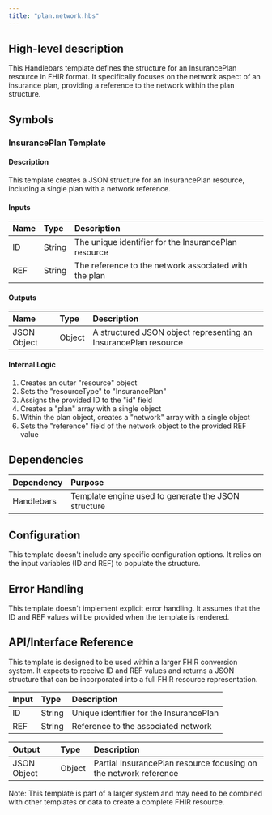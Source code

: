 ```yaml
---
title: "plan.network.hbs"
---
```


## High-level description
This Handlebars template defines the structure for an InsurancePlan resource in FHIR format. It specifically focuses on the network aspect of an insurance plan, providing a reference to the network within the plan structure.

## Symbols

### InsurancePlan Template
#### Description
This template creates a JSON structure for an InsurancePlan resource, including a single plan with a network reference.

#### Inputs
| Name | Type | Description |
|:-----|:-----|:------------|
| ID | String | The unique identifier for the InsurancePlan resource |
| REF | String | The reference to the network associated with the plan |

#### Outputs
| Name | Type | Description |
|:-----|:-----|:------------|
| JSON Object | Object | A structured JSON object representing an InsurancePlan resource |

#### Internal Logic
1. Creates an outer "resource" object
2. Sets the "resourceType" to "InsurancePlan"
3. Assigns the provided ID to the "id" field
4. Creates a "plan" array with a single object
5. Within the plan object, creates a "network" array with a single object
6. Sets the "reference" field of the network object to the provided REF value

## Dependencies
| Dependency | Purpose |
|:-----------|:--------|
| Handlebars | Template engine used to generate the JSON structure |

## Configuration
This template doesn't include any specific configuration options. It relies on the input variables (ID and REF) to populate the structure.

## Error Handling
This template doesn't implement explicit error handling. It assumes that the ID and REF values will be provided when the template is rendered.

## API/Interface Reference
This template is designed to be used within a larger FHIR conversion system. It expects to receive ID and REF values and returns a JSON structure that can be incorporated into a full FHIR resource representation.

| Input | Type | Description |
|:------|:-----|:------------|
| ID | String | Unique identifier for the InsurancePlan |
| REF | String | Reference to the associated network |

| Output | Type | Description |
|:-------|:-----|:------------|
| JSON Object | Object | Partial InsurancePlan resource focusing on the network reference |

Note: This template is part of a larger system and may need to be combined with other templates or data to create a complete FHIR resource.